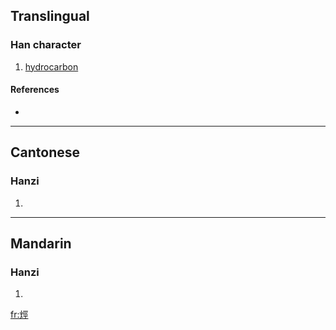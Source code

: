 {{see|烃}}
==Translingual==

===Han character===
{{Han char|rn=86|rad=火|as=07|sn=11|four=9181<sub>1</sub>|canj=火一女一 (FMVM)}}

# [[hydrocarbon]]

====References====
* {{Han ref|kx=0671.160|dkj=19044|dj=1080.130|hdz=32204.040|uh=70F4|ud=28916|bh=D64C|bd=54860}}

----

==Cantonese==

===Hanzi===
{{yue-hanzi|jyut=|y=ting1}}

# {{defn|Cantonese}}

----

==Mandarin==

===Hanzi===
{{cmn-hanzi|sim=烃|pin=[[jǐng]] ([[jing3]])|wg=ching<sup>3</sup>}}

# {{defn|Mandarin}}

[[fr:烴]]